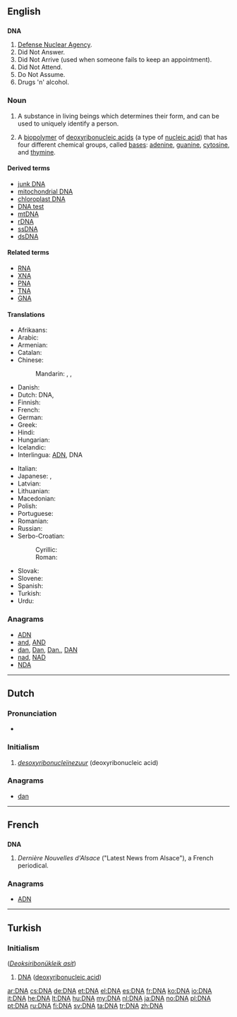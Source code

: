 {{also|dna}}
==English==
{{wikipedia}}

==={{initialism}}===
'''DNA'''

# [[w:Defense Nuclear Agency|Defense Nuclear Agency]].
# Did Not Answer.
# Did Not Arrive (used when someone fails to keep an appointment).
# Did Not Attend.
# Do Not Assume.
# Drugs 'n' alcohol.

===Noun===
{{en-noun|-}}

# A substance  in living beings which determines their form, and can be used to uniquely identify a person.
# {{biochemistry}} A [[biopolymer]] of [[deoxyribonucleic acid]]s (a type of [[nucleic acid]]) that has four different chemical groups, called [[bases]]: [[adenine]], [[guanine]], [[cytosine]], and [[thymine]].

====Derived terms====
* [[junk DNA]]
* [[mitochondrial DNA]]
* [[chloroplast DNA]]
* [[DNA test]]
* [[mtDNA]]
* [[rDNA]]
* [[ssDNA]]
* [[dsDNA]]

====Related terms====
* [[RNA]]
* [[XNA]]
* [[PNA]]
* [[TNA]]
* [[GNA]]

====Translations====
{{trans-top|abbreviation of deoxyribonucleic acid (see [[deoxyribonucleic acid]] for full forms)}}
* Afrikaans: {{t-|af|DNS}}
* Arabic: {{t-|ar|دنا|f|tr=dinaa|sc=Arab}}
* Armenian: {{t-|hy|ԴՆԹ|tr=DNT’}}
* Catalan: {{t-|ca|ADN}}
* Chinese:
*: Mandarin: {{t|cmn|核酸|tr=hésuān|sc=Hani}}, {{t|cmn|脫氧核糖核酸|sc=Hani}}, {{t|cmn|脱氧核糖核酸|tr=tuōyǎnghé táng hésuān|sc=Hani}}
* Danish: {{t+|da|dna}}
* Dutch: DNA, {{t-|nl|DNZ}}
* Finnish: {{t+|fi|DNA}}
* French: {{t+|fr|ADN|m|inv}}
* German: {{t+|de|DNS|f}}
* Greek: {{t-|el|ΔΝΟ|tr=DNO|sc=Grek}}
* Hindi: {{t-|hi|डीएनए|tr=ḍī'ēn'ē|sc=Deva}}
* Hungarian: {{t+|hu|DNS}}
* Icelandic: {{t-|is|DNA|n}} {{t+|is|DKS|n}}
* Interlingua: [[ADN]], DNA
{{trans-mid}}
* Italian: {{t-|it|ADN|m|inv}}
* Japanese: {{t-|ja|ＤＮＡ|tr=dī-enu-ē|sc=Jpan}}, {{t-|ja|ディー・エヌ・エー|tr=dī-enu-ē|sc=Jpan}}
* Latvian: {{t-|lv|DNS}}
* Lithuanian: {{t-|lt|DNR}}
* Macedonian: {{t-|mk|ДНК|f|tr=DNK}}
* Polish: {{t+|pl|DNA}}
* Portuguese: {{t+|pt|ADN}}
* Romanian: {{t-|ro|ADN|m}}
* Russian: {{t+|ru|ДНК|f|tr=de-en-ká}}
* Serbo-Croatian:
*: Cyrillic: {{t-|sh|ДНК|f|sc=Cyrl}}
*: Roman: {{t-|sh|DNK|f}}
* Slovak: {{t-|sk|DNK|f}} {{t-|sl|DNA|n}}
* Slovene: {{t+|sl|DNK}}
* Spanish: {{t+|es|ADN|m}}
* Turkish: {{t+|tr|DNA}}
* Urdu: {{t-|ur|ڈی این اے|tr=ḍī 'ēn 'ē|sc=ur-Arab}}
{{trans-bottom}}

===Anagrams===
* [[ADN#English|ADN]]
* [[and#English|and]], [[AND#English|AND]]
* [[dan#English|dan]], [[Dan#English|Dan]], [[Dan.#English|Dan.]], [[DAN#English|DAN]]
* [[nad#English|nad]], [[NAD#English|NAD]]
* [[NDA#English|NDA]]

----

==Dutch==

===Pronunciation===
* {{audio|Nl-DNA.ogg|Audio}}

===Initialism===
{{head|nl|initialism}}

# ''[[desoxyribonucleïnezuur]]'' (deoxyribonucleic acid)

===Anagrams===
* [[dan#Dutch|dan]]

----

==French==

==={{abbreviation|French}}===
'''DNA'''

# ''Dernière Nouvelles d'Alsace'' ("Latest News from Alsace"), a French periodical.

===Anagrams===
* [[ADN#French|ADN]]

----

==Turkish==

===Initialism===
{{tr-initialism}} (''[[Deoksiribonükleik asit]]'')

# [[#English|DNA]] ([[deoxyribonucleic acid]])

[[ar:DNA]]
[[cs:DNA]]
[[de:DNA]]
[[et:DNA]]
[[el:DNA]]
[[es:DNA]]
[[fr:DNA]]
[[ko:DNA]]
[[io:DNA]]
[[it:DNA]]
[[he:DNA]]
[[lt:DNA]]
[[hu:DNA]]
[[my:DNA]]
[[nl:DNA]]
[[ja:DNA]]
[[no:DNA]]
[[pl:DNA]]
[[pt:DNA]]
[[ru:DNA]]
[[fi:DNA]]
[[sv:DNA]]
[[ta:DNA]]
[[tr:DNA]]
[[zh:DNA]]